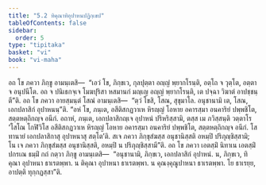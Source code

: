 ```yaml
---
title: "5.2 ทิคุณาทิอุปาหนปฏิกฺเขป"
tableOfContents: false
sidebar:
  order: 5
type: "tipitaka"
basket: "vi"
book: "vi-maha"
---
```



<DynamicBreadcrumb />

<Division number="245" book="vi-maha">

<Paragraph number="1147" book="vi-maha">
อถ โข ภควา ภิกฺขู อามนฺเตสิ—  “เอวํ โข, ภิกฺขเว, กุลปุตฺตา อญฺญํ พฺยากโรนฺติ, อตฺโถ จ วุตฺโต, อตฺตา จ อนุปนีโต. อถ จ ปนิเธกจฺเจ โมฆปุริสา หสมานกํ มญฺเญ อญฺญํ พฺยากโรนฺติ, เต ปจฺฉา วิฆาตํ อาปชฺชนฺตี”ติ. อถ โข ภควา อายสฺมนฺตํ โสณํ อามนฺเตสิ—  “ตฺวํ โขสิ, โสณ, สุขุมาโล. อนุชานามิ เต, โสณ, เอกปลาสิกํ อุปาหนนฺ”ติ. “อหํ โข, ภนฺเต, อสีติสกฏวาเห หิรญฺญํ โอหาย อคารสฺมา อนคาริยํ ปพฺพชิโต, สตฺตหตฺถิกญฺจ อนีกํ. อถาหํ, ภนฺเต, เอกปลาสิกญฺเจ อุปาหนํ ปริหริสฺสามิ, ตสฺส เม ภวิสฺสนฺติ วตฺตาโร ‘โสโณ โกฬิวิโส อสีติสกฏวาเห หิรญฺญํ โอหาย อคารสฺมา อนคาริยํ ปพฺพชิโต, สตฺตหตฺถิกญฺจ อนีกํ. โส ทานายํ เอกปลาสิกาสุ อุปาหนาสุ สตฺโต’ติ. สเจ ภควา ภิกฺขุสํฆสฺส อนุชานิสฺสติ อหมฺปิ ปริภุญฺชิสฺสามิ; โน เจ ภควา ภิกฺขุสํฆสฺส อนุชานิสฺสติ, อหมฺปิ น ปริภุญฺชิสฺสามี”ติ. อถ โข ภควา เอตสฺมิํ นิทาเน เอตสฺมิํ ปกรเณ ธมฺมิํ กถํ กตฺวา ภิกฺขู อามนฺเตสิ—  “อนุชานามิ, ภิกฺขเว, เอกปลาสิกํ อุปาหนํ. น, ภิกฺขเว, ทิคุณา อุปาหนา ธาเรตพฺพา. น ติคุณา อุปาหนา ธาเรตพฺพา. น คุณงฺคุณูปาหนา ธาเรตพฺพา. โย ธาเรยฺย, อาปตฺติ ทุกฺกฏสฺสา”ติ.
</Paragraph>
</Division>